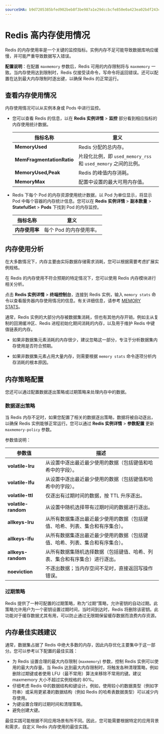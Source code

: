 ```yaml
---
sourceSHA: b9d7205385bfed902beb8f3be987a1e29dccbcfe850e0a423ea02bdf243cd9a9
---
```


# Redis 高内存使用情况

Redis 的内存使用率是一个关键的监控指标。实例内存不足可能导致数据库响应缓慢，并可能严重导致数据写入错误。

**配置说明**：在配置 `maxmemory` 参数后，Redis 可用的内存限制将与 `maxmemory` 一致。当内存使用达到限制时，Redis 仅接受读命令，写命令将返回错误。还可以配置在达到最大内存限制时逐出键，以确保 Redis 的正常运行。

## 查看内存使用情况

内存使用情况可以从实例本身或 Pods 中进行监控。

- 您可以查看 Redis 的信息，以在 **Redis 实例详情** > **监控** 部分看到相应指标的内存使用统计数据。

  | 指标名称               | 意义                                                                           |
  | ---------------------- | ------------------------------------------------------------------------------- |
  | **MemoryUsed**        | Redis 分配的总内存。                                                          |
  | **MemFragmentationRatio** | 片段化比例，即 `used_memory_rss` 和 `used_memory` 之间的比例。            |
  | **MemoryUsed,Peak**   | Redis 的峰值内存消耗。                                                        |
  | **MemoryMax**         | 配置中设置的最大可用内存值。                                                  |

- Redis 下每个 Pod 的内存资源使用统计数据，以 Pod 为单位显示，将显示 Pod 中每个容器的内存统计信息。您可以在 **Redis 实例详情** > **副本数量** > **StatefulSet** > **Pods** 下找到 Pod 的内存监控。

  | 指标名称           | 意义                                |
  | ------------------- | ------------------------------------ |
  | **内存使用率**      | 每个 Pod 的内存使用率。              |

## 内存使用分析

在大多数情况下，内存主要由实际数据存储需求消耗，您可以根据需要考虑扩展实例规格。

在 Redis 的内存使用不符合预期的特定情况下，您可以使用 Redis 内存模块进行相关分析。

点击 **Redis 实例详情** > **终端控制台**，连接到 Redis 实例，输入 `memory stats` 命令以查看服务器内存使用情况的信息。有关详细信息，请参考 [MEMORY STATS](https://redis.io/commands/memory-stats/)。

通常，Redis 实例的大部分内存被数据集消耗，但也有其他内存开销，例如主从复制的回溯缓冲区、Redis 进程初始化期间消耗的内存，以及用于维护 Redis 中键值链表的内存。

- 如果非数据集元素消耗的内存很少，建议忽略这一部分，专注于分析数据集内存使用是否符合预期。

- 如果非数据集元素占用大量内存，则需要根据 `memory stats` 命令逐项分析内存消耗的根本原因。

## 内存策略配置

您还可以通过配置数据逐出策略或过期策略来处理内存中的数据。

### 数据逐出策略

当 Redis 内存不足时，如果您配置了相关的数据逐出策略，数据将被自动逐出，以确保 Redis 实例能够正常运行。您可以通过 **Redis 实例详情** > **参数配置** 更新 `maxmemory-policy` 参数。

参数值说明：

| 参数值             | 描述                                                                                       |
| ------------------- | ------------------------------------------------------------------------------------------ |
| **volatile-lru**    | 从设置中逐出最近最少使用的数据（包括键值和哈希中的字段）。                              |
| **volatile-lfu**    | 从设置中逐出最近最少使用的数据（包括键值和哈希中的字段）。                              |
| **volatile-ttl**    | 仅逐出有过期时间的数据，按 TTL 升序逐出。                                               |
| **volatile-random** | 从设置中随机选择带有过期时间的数据进行逐出。                                            |
| **allkeys-lru**     | 从所有数据集逐出最近最少使用的数据（包括键值、哈希、列表、集合和有序集合）。                    |
| **allkeys-lfu**     | 从所有数据集逐出最近最少使用的数据（包括键值、哈希、列表、集合和有序集合）。                 |
| **allkeys-random**  | 从所有数据集随机选择数据（包括键值、哈希、列表、集合和有序集合）进行逐出。                  |
| **noeviction**      | 不逐出数据；当内存空间不足时，直接返回写操作错误。                                        |

### 过期策略

Redis 提供了一种可配置的过期策略，称为“过期”策略，允许密钥的自动过期。此策略允许用户为一个密钥设置过期时间，当时间到达时，Redis 将删除该密钥。此功能对于缓存数据尤其有用，可以防止通过无限期保留缓存数据而浪费内存资源。

## 内存最佳实践建议

通常，数据集占据了 Redis 中绝大多数的内存，因此内存优化主要集中于这一部分。您可以参考以下配置的最佳实践：

- 为 Redis 设置合理的最大内存限制 (`maxmemory`) 参数，控制 Redis 实例可以使用的最大内存量。当 Redis 达到最大内存限制时，将触发各种清理策略，例如删除过期键或者使用 LFU（最不常用）算法来移除不常用的键。建议 maxmemory 大小不超过实例规格的 80%。
- 仔细考虑 Redis 中的数据结构和键设计。例如，使用较小的数据类型（例如字符串）或采用更紧凑的数据结构（例如 Redis 的哈希表数据类型）可以减少内存使用。
- 为键设置合理的过期时间和清理策略。
- 避免创建大键。

最佳实践可能根据不同应用场景有所不同。因此，您可能需要根据特定的应用背景和需求，自定义 Redis 内存使用的最佳实践。
